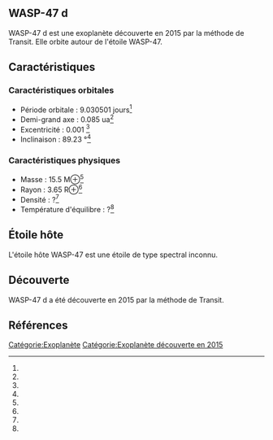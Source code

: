 == WASP-47 d ==

{{Infobox Exoplanète
| nom = WASP-47 d
| image = 
| légende = 
| étoile = WASP-47
| constellation = 
| ascension_droite = 
| déclinaison = 
| distance = ?
| type_spectral = ?
| masse = 15.5 M⊕<ref></ref>
| rayon = 3.65 R⊕<ref></ref>
| densité = ?<ref></ref>
| gravité = ?<ref></ref>
| température = ?<ref></ref>
| période = 9.030501 j<ref></ref>
| demi_grand_axe = 0.085 ua<ref></ref>
| excentricité = 0.001 <ref></ref>
| inclinaison = 89.23 °<ref></ref>
| méthode_découverte = Transit
| date_découverte = 2015
| statut = Confirmée
}}

WASP-47 d est une exoplanète découverte en 2015 par la méthode de Transit. Elle orbite autour de l'étoile WASP-47.

== Caractéristiques ==

=== Caractéristiques orbitales ===
* Période orbitale : 9.030501 jours<ref></ref>
* Demi-grand axe : 0.085 ua<ref></ref>
* Excentricité : 0.001 <ref></ref>
* Inclinaison : 89.23 °<ref></ref>

=== Caractéristiques physiques ===
* Masse : 15.5 M⊕<ref></ref>
* Rayon : 3.65 R⊕<ref></ref>
* Densité : ?<ref></ref>
* Température d'équilibre : ?<ref></ref>

== Étoile hôte ==

{{Infobox Étoile
| nom = WASP-47
| image = 
| légende = 
| constellation = 
| ascension_droite = 
| déclinaison = 
| distance = ?
| type_spectral = ?
| magnitude_absolue = 
| magnitude_apparente = 
| masse = ?<ref></ref>
| rayon = ?<ref></ref>
| température = ?<ref></ref>
| métallicité = ?<ref></ref>
| âge = ?<ref></ref>
}}

L'étoile hôte WASP-47 est une étoile de type spectral inconnu.

== Découverte ==

WASP-47 d a été découverte en 2015 par la méthode de Transit.

== Références ==
<references />

[[Catégorie:Exoplanète]]
[[Catégorie:Exoplanète découverte en 2015]]

